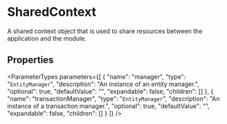
# SharedContext

A shared context object that is used to share resources between the application and the module.

## Properties

<ParameterTypes parameters={[
  {
    "name": "manager",
    "type": "`EntityManager`",
    "description": "An instance of an entity manager.",
    "optional": true,
    "defaultValue": "",
    "expandable": false,
    "children": []
  },
  {
    "name": "transactionManager",
    "type": "`EntityManager`",
    "description": "An instance of a transaction manager.",
    "optional": true,
    "defaultValue": "",
    "expandable": false,
    "children": []
  }
]} />
